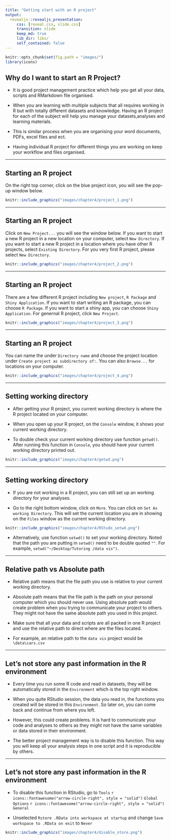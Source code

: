 ```yaml
---
title: "Getting start with an R project"
output:
  revealjs::revealjs_presentation:
     css: [reveal.css, slide.css]
     transition: slide
     keep_md: true
     lib_dir: libs/
     self_contained: false
---
```


```r
knitr::opts_chunk$set(fig.path = "images/")
library(icons)
```

## Why do I want to start an R Project? 

* It is good project management practice which help you get all your data, scripts and RMarkdown file organised. 

* When you are learning with multiple subjects that all requires working in R but with totally different datasets and knowledge. Having an R project for each of the subject will help you manage your datasets,analyses and learning materials. 

* This is similar process when you are organising your word documents, PDFs, excel files and ect. 

* Having individual R project for different things you are working on keep your workflow and files organised. 

---

## Starting an R project 

On the right top corner, click on the blue project icon, you will see the pop-up window below.  

```r
knitr::include_graphics("images/chapter4/project_1.png")
```

---

## Starting an R project 

Click on `New Project...` you will see the window below. If you want to start a new R project in a new location on your computer, select `New Directory`. If you want to start a new R project in a location where you have other R projects, select `Existing Directory`. For you very first R project, please select `New Directory`. 

```r
knitr::include_graphics("images/chapter4/project_2.png")
```

---

## Starting an R project 

There are a few different R project including `New project`, `R Package` and `Shiny Application`. If you want to start writing an R package, you can choose `R Package`. If you want to start a shiny app, you can choose `Shiny Application`. For genernal R project, click `New Project`. 

```r
knitr::include_graphics("images/chapter4/project_3.png")
```

---

## Starting an R project 

You can name the under `Directory name` and choose the project location under `Create project as subdirectory of:`. You can also `Browse...` for locations on your computer. 

```r
knitr::include_graphics("images/chapter4/project_4.png")
```

---

## Setting working directory 

* After getting your R project, you current working directory is where the R project located on your computer.

* When you open up your R project, on the `Console` window, it shows your current working directory. 

* To double check your current working directory use function `getwd()`. After running this function in `Console`, you should have your current working directory printed out. 


```r
knitr::include_graphics("images/chapter4/getwd.png")
```

---

## Setting working directory 

* If you are not working in a R project, you can still set up an working directory for your analyses. 

* Go to the right bottom window, click on `More`. You can click on `Set As working Directory`. This will set the current location you are in showing on the `Files` window as the current working directory.   

```r
knitr::include_graphics("images/chapter4/RStudo_setwd.png")
```

* Alternatively, use function `setwd()` to set your working directory. Noted that the path you are putting in `setwd()` need to be double quoted `""`. For example, `setwd("~/Desktop/Tutoring /data vis")`. 

---

## Relative path vs Absolute path

* Relative path means that the file path you use is relative to your current working directory.

* Absolute path means that the file path is the path on your personal computer which you should never use. Using absolute path would create problem when you trying to communicate your project to others. They might not have the same absolute path you used in this project.

* Make sure that all your data and scripts are all packed in one R project and use the relative path to direct where are the files located. 

* For example, an relative path to the `data vis` project would be `\data\cars.csv`

--- 

## Let's not store any past information in the R environment 

* Every time you run some R code and read in datasets, they will be automatically stored in the `Environment` which is the top right window. 

* When you quite RStudio session, the data you read in, the functions you created will be stored in this `Environment`. So later on, you can come back and continue from where you left. 

* However, this could create problems. It is hard to communicate your code and analyses to others as they might not have the same variables or data stored in their environment. 

* The better project management way is to disable this function. This way you will keep all your analysis steps in one script and it is reproducible by others. 


---

## Let's not store any past information in the R environment 

* To disable this function in RStudio, go to `Tools`  `r icons::fontawesome("arrow-circle-right", style = "solid")`  `Global Options` `r icons::fontawesome("arrow-circle-right", style = "solid")`  `General` 

* Unselected `Rstore .RData into workspace at startup` and change `Save workspace to .RData on exit` to `Never`

```r
knitr::include_graphics("images/chapter4/disable_store.png")
```



